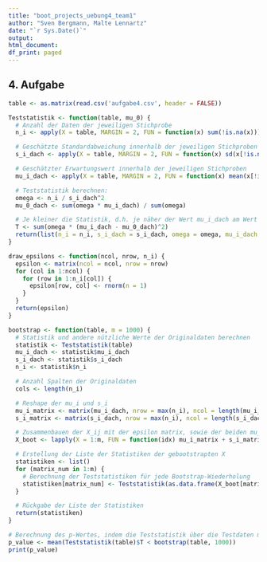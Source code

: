 ```yaml
---
title: "boot_projects_uebung4_team1"
author: "Sven Bergmann, Malte Lennartz"
date: "`r Sys.Date()`"
output:
html_document:
df_print: paged
---
```


## 4. Aufgabe
```r
table <- as.matrix(read.csv('aufgabe4.csv', header = FALSE))
```
```r
Teststatistik <- function(table, mu_0) {
  # Anzahl der Daten der jeweiligen Stichprobe
  n_i <- apply(X = table, MARGIN = 2, FUN = function(x) sum(!is.na(x)))

  # Geschätzte Standardabweichung innerhalb der jeweiligen Stichproben
  s_i_dach <- apply(X = table, MARGIN = 2, FUN = function(x) sd(x[!is.na(x)]))

  # Geschätzter Erwartungswert innerhalb der jeweiligen Stichproben
  mu_i_dach <- apply(X = table, MARGIN = 2, FUN = function(x) mean(x[!is.na(x)]))

  # Teststatistik berechnen:
  omega <- n_i / s_i_dach^2
  mu_0_dach <- sum(omega * mu_i_dach) / sum(omega)

  # Je kleiner die Statistik, d.h. je näher der Wert mu_i_dach am Wert mu_0_dach liegt, desto wahrscheinlicher wird die Hypothese
  T <- sum(omega * (mu_i_dach - mu_0_dach)^2)
  return(list(n_i = n_i, s_i_dach = s_i_dach, omega = omega, mu_i_dach = mu_i_dach, mu_0_dach = mu_0_dach, T = T))
}
```
```r
draw_epsilons <- function(ncol, nrow, n_i) {
  epsilon <- matrix(ncol = ncol, nrow = nrow)
  for (col in 1:ncol) {
    for (row in 1:n_i[col]) {
      epsilon[row, col] <- rnorm(n = 1)
    }
  }
  return(epsilon)
}
```
```r
bootstrap <- function(table, m = 1000) {
  # Statistik und andere nützliche Werte der Originaldaten berechnen
  statistik <- Teststatistik(table)
  mu_i_dach <- statistik$mu_i_dach
  s_i_dach <- statistik$s_i_dach
  n_i <- statistik$n_i

  # Anzahl Spalten der Originaldaten
  cols <- length(n_i)

  # Reshape der mu_i und s_i
  mu_i_matrix <- matrix(mu_i_dach, nrow = max(n_i), ncol = length(mu_i_dach), byrow = TRUE)
  s_i_matrix <- matrix(s_i_dach, nrow = max(n_i), ncol = length(s_i_dach), byrow = TRUE)

  # Zusammenbauen der X_ij mit der epsilon matrix, sowie der beiden mu_i und s_i Matrizen
  X_boot <- lapply(X = 1:m, FUN = function(idx) mu_i_matrix + s_i_matrix * draw_epsilons(ncol = cols, nrow = max(n_i), n_i = n_i))

  # Erstellung der Liste der Statistiken der gebootstrapten X
  statistiken <- list()
  for (matrix_num in 1:m) {
    # Berechnung der Teststatistiken für jede Bootstrap-Wiederholung
    statistiken[matrix_num] <- Teststatistik(as.data.frame(X_boot[matrix_num]))$T
  }

  # Rückgabe der Liste der Statistiken
  return(statistiken)
}
```
```r
# Berechnung des p-Wertes, indem die Teststatistik über die Testdaten mit den Statistiken der gebootstrapten Daten verglichen wird.
p_value <- mean(Teststatistik(table)$T < bootstrap(table, 1000))
print(p_value)
```
